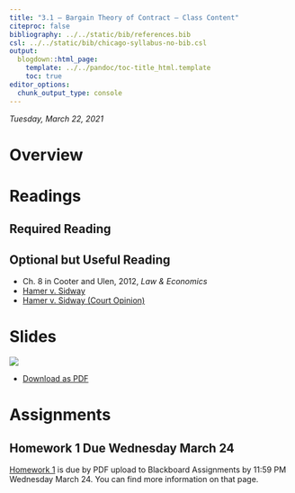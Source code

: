 ```yaml
---
title: "3.1 — Bargain Theory of Contract — Class Content"
citeproc: false
bibliography: ../../static/bib/references.bib
csl: ../../static/bib/chicago-syllabus-no-bib.csl
output:
  blogdown::html_page:
    template: ../../pandoc/toc-title_html.template
    toc: true
editor_options: 
  chunk_output_type: console
---
```


*Tuesday, March 22, 2021*

# <i class="fas fa-info-circle fa-lg"></i> Overview


# <i class="fas fa-book-reader fa-lg"></i> Readings

## Required Reading

## Optional but Useful Reading
- <i class="fas fa-book"></i> Ch. 8 in Cooter and Ulen, 2012, *Law & Economics*
- [<i class="fab fa-wikipedia-w"></i> Hamer v. Sidway](https://en.wikipedia.org/wiki/Hamer_v._Sidway)
- [<i class="fas fa-external-link-square-alt"></i>  Hamer v. Sidway (Court Opinion)](https://www.nycourts.gov/reporter/archives/hamer_sidway.htm)

# <i class="fas fa-chalkboard-teacher"></i> Slides

[![](/slides/3.1-slides.png)](/slides/3.1-slides.html)

- [<i class="fas fa-file-pdf"></i> Download as PDF](/slides/3.1-slides.pdf)

# <i class="fas fa-laptop-code"></i> Assignments

## Homework 1 Due Wednesday March 24

[Homework 1](/assignment/01-problem-set) is due by PDF upload to Blackboard Assignments by 11:59 PM Wednesday March 24. You can find more information on that page.
